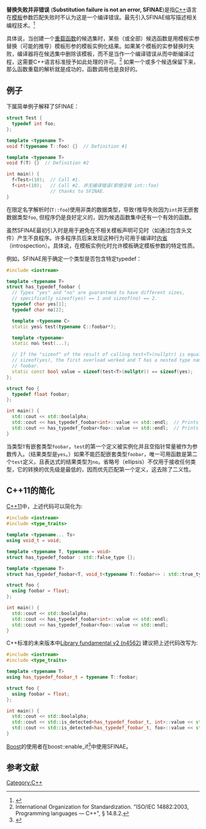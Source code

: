 '''替换失败并非错误''' ('''Substitution failure is not an error, SFINAE''')是指[[C++|C++]]语言在[[模板_(C++)|模板]]参数匹配失败时不认为这是一个编译错误。{{tsl|en|David Vandevoorde|戴维·范德沃德}}最先引入SFINAE缩写描述相关编程技术。<ref>{{cite book | last=Vandevoorde | first=David |author2=Nicolai M. Josuttis  | title=C++ Templates: The Complete Guide | url=https://archive.org/details/ctemplatescomple0000vand | publisher=Addison-Wesley Professional | year=2002 | isbn=0-201-73484-2}}</ref>

具体说，当创建一个[[函数重载|重载函数]]的候选集时，某些（或全部）候选函数是用模板实参替换（可能的推导）模板形参的模板实例化结果。如果某个模板的实参替换时失败，编译器将在候选集中删除该模板，而不是当作一个编译错误从而中断编译过程，这需要C++语言标准授予如此处理的许可。<ref>International Organization for Standardization. "ISO/IEC 14882:2003, Programming languages — C++", § 14.8.2.</ref> 如果一个或多个候选保留下来，那么函数重载的解析就是成功的，函数调用也是良好的。 

==例子==
下属简单例子解释了SFINAE：

<syntaxhighlight lang="cpp">
struct Test {
  typedef int foo;
};

template <typename T>
void f(typename T::foo) {}  // Definition #1

template <typename T>
void f(T) {}  // Definition #2

int main() {
  f<Test>(10);  // Call #1.
  f<int>(10);   // Call #2. 并无编译错误(即使没有 int::foo)
                // thanks to SFINAE.
}
</syntaxhighlight>

在限定名字解析时(<code>T::foo</code>)使用非类的数据类型，导致<code>f<int></code>推导失败因为<code>int</code>并无嵌套数据类型<code>foo</code>, 但程序仍是良好定义的，因为候选函数集中还有一个有效的函数。

虽然SFINAE最初引入时是用于避免在不相关模板声明可见时（如通过包含头文件）产生不良程序。许多程序员后来发现这种行为可用于编译时[[内省_(计算机科学)|内省]]（introspection）。具体说，在模板实例化时允许模板确定模板参数的特定性质。

例如，SFINAE用于确定一个类型是否包含特定typedef：

<syntaxhighlight lang="cpp">
#include <iostream>

template <typename T>
struct has_typedef_foobar {
  // Types "yes" and "no" are guaranteed to have different sizes,
  // specifically sizeof(yes) == 1 and sizeof(no) == 2.
  typedef char yes[1];
  typedef char no[2];

  template <typename C>
  static yes& test(typename C::foobar*);

  template <typename>
  static no& test(...);

  // If the "sizeof" of the result of calling test<T>(nullptr) is equal to
  // sizeof(yes), the first overload worked and T has a nested type named
  // foobar.
  static const bool value = sizeof(test<T>(nullptr)) == sizeof(yes);
};

struct foo {
  typedef float foobar;
};

int main() {
  std::cout << std::boolalpha;
  std::cout << has_typedef_foobar<int>::value << std::endl;  // Prints false
  std::cout << has_typedef_foobar<foo>::value << std::endl;  // Prints true
}
</syntaxhighlight>

当类型<code>T</code>有嵌套类型<code>foobar</code>，<code>test</code>的第一个定义被实例化并且空指针常量被作为参数传入。（结果类型是<code>yes</code>。）如果不能匹配嵌套类型<code>foobar</code>，唯一可用函数是第二个<code>test</code>定义，且表达式的结果类型为<code>no</code>。省略号（ellipsis）不仅用于接收任何类型，它的转换的优先级是最低的，因而优先匹配第一个定义，这去除了二义性。

== C++11的简化==
[[C++11|C++11]]中，上述代码可以简化为:

<syntaxhighlight lang="cpp">
#include <iostream>
#include <type_traits>

template <typename... Ts>
using void_t = void;

template <typename T, typename = void>
struct has_typedef_foobar : std::false_type {};

template <typename T>
struct has_typedef_foobar<T, void_t<typename T::foobar>> : std::true_type {};

struct foo {
  using foobar = float;
};

int main() {
  std::cout << std::boolalpha;
  std::cout << has_typedef_foobar<int>::value << std::endl;
  std::cout << has_typedef_foobar<foo>::value << std::endl;
}
</syntaxhighlight>

C++标准的未来版本中[http://en.cppreference.com/w/cpp/experimental/lib_extensions_2 Library fundamental v2 (n4562)] {{Wayback|url=http://en.cppreference.com/w/cpp/experimental/lib_extensions_2 |date=20201112012859 }}建议把上述代码改写为:
<syntaxhighlight lang="cpp">
#include <iostream>
#include <type_traits>

template <typename T>
using has_typedef_foobar_t = typename T::foobar;

struct foo {
  using foobar = float;
};

int main() {
  std::cout << std::boolalpha;
  std::cout << std::is_detected<has_typedef_foobar_t, int>::value << std::endl;
  std::cout << std::is_detected<has_typedef_foobar_t, foo>::value << std::endl;
}
</syntaxhighlight> 

[[Boost_C++_Libraries|Boost]]的使用者在boost::enable_if<ref name="enable_if">{{Cite web |url=http://www.boost.org/doc/libs/release/libs/utility/enable_if.html |title=Boost Enable If |access-date=2020-08-18 |archive-date=2008-09-05 |archive-url=https://web.archive.org/web/20080905115749/http://www.boost.org/doc/libs/release/libs/utility/enable_if.html |dead-url=no }}</ref>中使用SFINAE。

==参考文献==
{{reflist}}
[[Category:C++|Category:C++]]